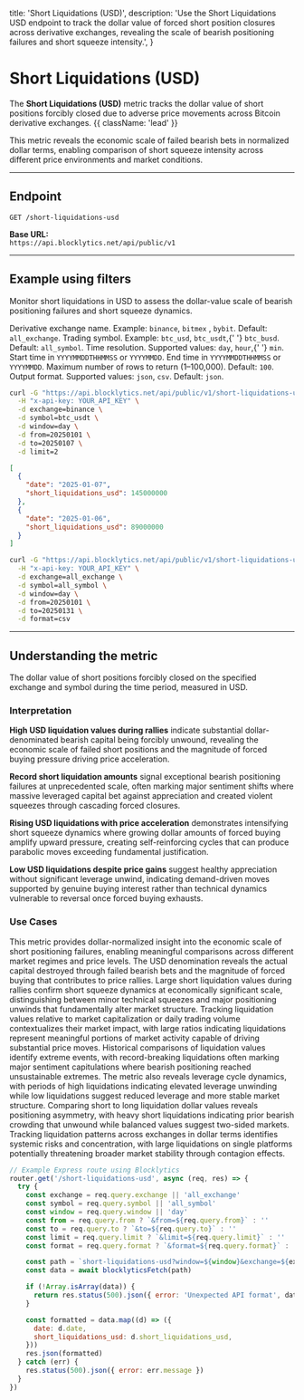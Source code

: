   title: 'Short Liquidations (USD)',
  description:
    'Use the Short Liquidations USD endpoint to track the dollar value of forced short position closures across derivative exchanges, revealing the scale of bearish positioning failures and short squeeze intensity.',
}

# Short Liquidations (USD)

The **Short Liquidations (USD)** metric tracks the dollar value of short positions forcibly closed due to adverse price movements across Bitcoin derivative exchanges. {{ className: 'lead' }}

This metric reveals the economic scale of failed bearish bets in normalized dollar terms, enabling comparison of short squeeze intensity across different price environments and market conditions.

---

## Endpoint

`GET /short-liquidations-usd`

**Base URL:**  
`https://api.blocklytics.net/api/public/v1`

---

## Example using filters

<Row>
  <Col>

Monitor short liquidations in USD to assess the dollar-value scale of bearish positioning failures and short squeeze dynamics.

<Properties>
  <Property name="exchange" type="string">
    Derivative exchange name. Example: <code>binance</code>, <code>bitmex</code>
    , <code>bybit</code>. Default: <code>all_exchange</code>.
  </Property>
  <Property name="symbol" type="string">
    Trading symbol. Example: <code>btc_usd</code>, <code>btc_usdt</code>,{' '}
    <code>btc_busd</code>. Default: <code>all_symbol</code>.
  </Property>
  <Property name="window" type="string">
    Time resolution. Supported values: <code>day</code>, <code>hour</code>,{' '}
    <code>min</code>.
  </Property>
  <Property name="from" type="string">
    Start time in <code>YYYYMMDDTHHMMSS</code> or <code>YYYYMMDD</code>.
  </Property>
  <Property name="to" type="string">
    End time in <code>YYYYMMDDTHHMMSS</code> or <code>YYYYMMDD</code>.
  </Property>
  <Property name="limit" type="integer">
    Maximum number of rows to return (1–100,000). Default: <code>100</code>.
  </Property>
  <Property name="format" type="string">
    Output format. Supported values: <code>json</code>, <code>csv</code>.
    Default: <code>json</code>.
  </Property>
</Properties>

  </Col>
  <Col>

```bash {title="Requesting Short Liquidations USD data"}
curl -G "https://api.blocklytics.net/api/public/v1/short-liquidations-usd" \
  -H "x-api-key: YOUR_API_KEY" \
  -d exchange=binance \
  -d symbol=btc_usdt \
  -d window=day \
  -d from=20250101 \
  -d to=20250107 \
  -d limit=2
```

```json {title="Sample JSON response"}
[
  {
    "date": "2025-01-07",
    "short_liquidations_usd": 145000000
  },
  {
    "date": "2025-01-06",
    "short_liquidations_usd": 89000000
  }
]
```

```bash {title="Exporting as CSV"}
curl -G "https://api.blocklytics.net/api/public/v1/short-liquidations-usd" \
  -H "x-api-key: YOUR_API_KEY" \
  -d exchange=all_exchange \
  -d symbol=all_symbol \
  -d window=day \
  -d from=20250101 \
  -d to=20250131 \
  -d format=csv
```

  </Col>
</Row>

---

## Understanding the metric

<Row>
  <Col>

<Properties>
  <Property name="short_liquidations_usd" type="number">
    The dollar value of short positions forcibly closed on the specified
    exchange and symbol during the time period, measured in USD.
  </Property>
</Properties>

### Interpretation

**High USD liquidation values during rallies** indicate substantial dollar-denominated bearish capital being forcibly unwound, revealing the economic scale of failed short positions and the magnitude of forced buying pressure driving price acceleration.

**Record short liquidation amounts** signal exceptional bearish positioning failures at unprecedented scale, often marking major sentiment shifts where massive leveraged capital bet against appreciation and created violent squeezes through cascading forced closures.

**Rising USD liquidations with price acceleration** demonstrates intensifying short squeeze dynamics where growing dollar amounts of forced buying amplify upward pressure, creating self-reinforcing cycles that can produce parabolic moves exceeding fundamental justification.

**Low USD liquidations despite price gains** suggest healthy appreciation without significant leverage unwind, indicating demand-driven moves supported by genuine buying interest rather than technical dynamics vulnerable to reversal once forced buying exhausts.

### Use Cases

This metric provides dollar-normalized insight into the economic scale of short positioning failures, enabling meaningful comparisons across different market regimes and price levels. The USD denomination reveals the actual capital destroyed through failed bearish bets and the magnitude of forced buying that contributes to price rallies. Large short liquidation values during rallies confirm short squeeze dynamics at economically significant scale, distinguishing between minor technical squeezes and major positioning unwinds that fundamentally alter market structure. Tracking liquidation values relative to market capitalization or daily trading volume contextualizes their market impact, with large ratios indicating liquidations represent meaningful portions of market activity capable of driving substantial price moves. Historical comparisons of liquidation values identify extreme events, with record-breaking liquidations often marking major sentiment capitulations where bearish positioning reached unsustainable extremes. The metric also reveals leverage cycle dynamics, with periods of high liquidations indicating elevated leverage unwinding while low liquidations suggest reduced leverage and more stable market structure. Comparing short to long liquidation dollar values reveals positioning asymmetry, with heavy short liquidations indicating prior bearish crowding that unwound while balanced values suggest two-sided markets. Tracking liquidation patterns across exchanges in dollar terms identifies systemic risks and concentration, with large liquidations on single platforms potentially threatening broader market stability through contagion effects.

  </Col>
  <Col>

```js {title="Node.js (Express) example"}
// Example Express route using Blocklytics
router.get('/short-liquidations-usd', async (req, res) => {
  try {
    const exchange = req.query.exchange || 'all_exchange'
    const symbol = req.query.symbol || 'all_symbol'
    const window = req.query.window || 'day'
    const from = req.query.from ? `&from=${req.query.from}` : ''
    const to = req.query.to ? `&to=${req.query.to}` : ''
    const limit = req.query.limit ? `&limit=${req.query.limit}` : ''
    const format = req.query.format ? `&format=${req.query.format}` : ''

    const path = `short-liquidations-usd?window=${window}&exchange=${exchange}&symbol=${symbol}${from}${to}${limit}${format}`
    const data = await blocklyticsFetch(path)

    if (!Array.isArray(data)) {
      return res.status(500).json({ error: 'Unexpected API format', data })
    }

    const formatted = data.map((d) => ({
      date: d.date,
      short_liquidations_usd: d.short_liquidations_usd,
    }))
    res.json(formatted)
  } catch (err) {
    res.status(500).json({ error: err.message })
  }
})
```

  </Col>
</Row>
